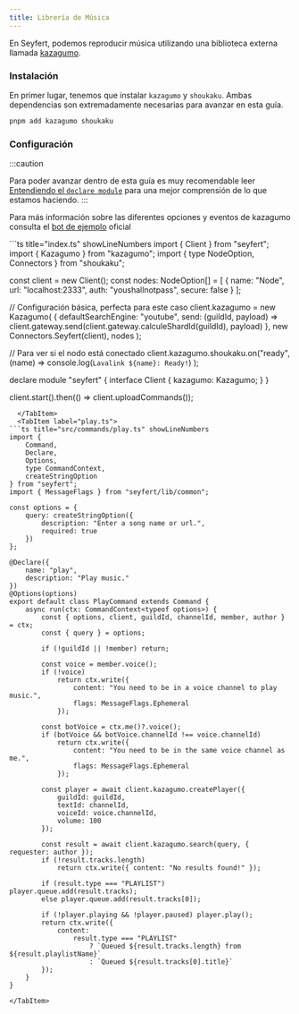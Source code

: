 ```yaml
---
title: Librería de Música
---
```


En Seyfert, podemos reproducir música utilizando una biblioteca externa llamada [kazagumo](https://npmjs.com/package/kazagumo).

### Instalación

En primer lugar, tenemos que instalar `kazagumo` y `shoukaku`. Ambas dependencias son extremadamente necesarias para avanzar en esta guía.

```sh title="Dependencias..." copy showLineNumbers=false
pnpm add kazagumo shoukaku
```

### Configuración

:::caution

Para poder avanzar dentro de esta guía es muy recomendable leer [Entendiendo el `declare module`](/guides/declare-module) para una mejor comprensión de lo que estamos haciendo.
:::


Para más información sobre las diferentes opciones y eventos de kazagumo consulta el [bot de ejemplo](https://www.npmjs.com/package/kazagumo#example-bot) oficial

<Tabs>
<TabItem label="index.ts">
```ts title="index.ts" showLineNumbers
import { Client } from "seyfert";
import { Kazagumo } from "kazagumo";
import { type NodeOption, Connectors } from "shoukaku";

const client = new Client();
const nodes: NodeOption[] = [
	{
		name: "Node",
		url: "localhost:2333",
		auth: "youshallnotpass",
		secure: false
	}
];

// Configuración básica, perfecta para este caso
client.kazagumo = new Kazagumo(
	{
		defaultSearchEngine: "youtube",
		send: (guildId, payload) =>
			client.gateway.send(client.gateway.calculeShardId(guildId), payload)
	},
	new Connectors.Seyfert(client),
	nodes
);

// Para ver si el nodo está conectado
client.kazagumo.shoukaku.on("ready", (name) =>
	console.log(`Lavalink ${name}: Ready!`)
);

declare module "seyfert" {
	interface Client {
		kazagumo: Kazagumo;
	}
}

client.start().then(() => client.uploadCommands());
```
  </TabItem>
  <TabItem label="play.ts">
```ts title="src/commands/play.ts" showLineNumbers
import {
	Command,
	Declare,
	Options,
	type CommandContext,
	createStringOption
} from "seyfert";
import { MessageFlags } from "seyfert/lib/common";

const options = {
	query: createStringOption({
		description: "Enter a song name or url.",
		required: true
	})
};

@Declare({
	name: "play",
	description: "Play music."
})
@Options(options)
export default class PlayCommand extends Command {
	async run(ctx: CommandContext<typeof options>) {
		const { options, client, guildId, channelId, member, author } = ctx;
		const { query } = options;

		if (!guildId || !member) return;

		const voice = member.voice();
		if (!voice)
			return ctx.write({
				content: "You need to be in a voice channel to play music.",
				flags: MessageFlags.Ephemeral
			});

		const botVoice = ctx.me()?.voice();
		if (botVoice && botVoice.channelId !== voice.channelId)
			return ctx.write({
				content: "You need to be in the same voice channel as me.",
				flags: MessageFlags.Ephemeral
			});

		const player = await client.kazagumo.createPlayer({
			guildId: guildId,
			textId: channelId,
			voiceId: voice.channelId,
			volume: 100
		});

		const result = await client.kazagumo.search(query, { requester: author });
		if (!result.tracks.length)
			return ctx.write({ content: "No results found!" });

		if (result.type === "PLAYLIST") player.queue.add(result.tracks);
		else player.queue.add(result.tracks[0]);

		if (!player.playing && !player.paused) player.play();
		return ctx.write({
			content:
				result.type === "PLAYLIST"
					? `Queued ${result.tracks.length} from ${result.playlistName}`
					: `Queued ${result.tracks[0].title}`
		});
	}
}
```
    </TabItem>
</Tabs>
